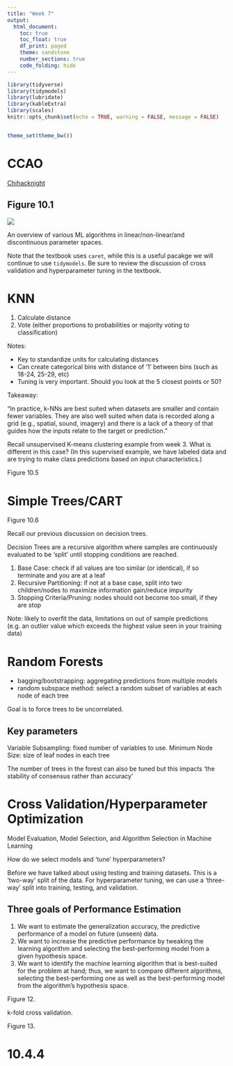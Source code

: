 ```yaml
---
title: "Week 7"
output:
  html_document:
    toc: true
    toc_float: true
    df_print: paged
    theme: sandstone
    number_sections: true
    code_folding: hide
---
```


```r
library(tidyverse)
library(tidymodels)
library(lubridate)
library(kableExtra)
library(scales)
knitr::opts_chunk$set(echo = TRUE, warning = FALSE, message = FALSE)


theme_set(theme_bw())
```

# CCAO

[Chihacknight](https://youtu.be/h0pwAr-WYxI)

## Figure 10.1

![](https://raw.githubusercontent.com/erhla/pa470spring2022/59ae1b646a998b74dcc60a1b59c6e7e5c4824da9/static/lectures/10.1.jpg)

An overview of various ML algorithms in linear/non-linear/and discontinuous parameter spaces.

Note that the textbook uses `caret`, while this is a useful pacakge we will continue to use `tidymodels`. Be sure to review the discussion of cross validation and hyperparameter tuning in the textbook.

# KNN

1. Calculate distance 
2. Vote (either proportions to probabilities or majority voting to classification)

Notes:

- Key to standardize units for calculating distances
- Can create categorical bins with distance of '1' between bins (such as 18-24, 25-29, etc)
- Tuning is very important. Should you look at the 5 closest points or 50? 

Takeaway:

"In practice, k-NNs are best suited when datasets are smaller and contain fewer variables. They are also well suited when data is recorded along a grid (e.g., spatial, sound, imagery) and there is a lack of a theory of that guides how the inputs relate to the target or prediction."

Recall unsupervised K-means clustering example from week 3. What is different in this case? (In this supervised example, we have labeled data and are trying to make class predictions based on input characteristics.)

Figure 10.5

# Simple Trees/CART

Figure 10.6

Recall our previous discussion on decision trees.

Decision Trees are a recursive algorithm where samples are continuously evaluated to be 'split' until stopping conditions are reached.

1. Base Case: check if all values are too similar (or identical), if so terminate and you are at a leaf
2. Recursive Partitioning: if not at a base case, split into two children/nodes to maximize information gain/reduce impurity 
3. Stopping Criteria/Pruning: nodes should not become too small, if they are stop

Note: likely to overfit the data, limitations on out of sample predictions (e.g. an outlier value which exceeds the highest value seen in your training data)

# Random Forests

- bagging/bootstrapping: aggregating predictions from multiple models
- random subspace method: select a random subset of variables at each node of each tree

Goal is to force trees to be uncorrelated.

## Key parameters

Variable Subsampling: fixed number of variables to use.
Minimum Node Size: size of leaf nodes in each tree

The number of trees in the forest can also be tuned but this impacts 'the stability of consensus rather than accuracy'

# Cross Validation/Hyperparameter Optimization

Model Evaluation, Model Selection, and Algorithm Selection in Machine Learning

How do we select models and 'tune' hyperparameters?

Before we have talked about using testing and training datasets. This is a 'two-way' split of the data. For hyperparameter tuning, we can use a 'three-way' split into training, testing, and validation.

## Three goals of Performance Estimation

1. We want to estimate the generalization accuracy, the predictive performance of a model on future (unseen) data.
2. We want to increase the predictive performance by tweaking the learning algorithm and selecting the best-performing model from a given hypothesis space.
3. We want to identify the machine learning algorithm that is best-suited for the problem at hand; thus, we want to compare different algorithms, selecting the best-performing one as well as the best-performing model from the algorithm’s hypothesis space.


Figure 12.

k-fold cross validation.

Figure 13.


# 10.4.4





